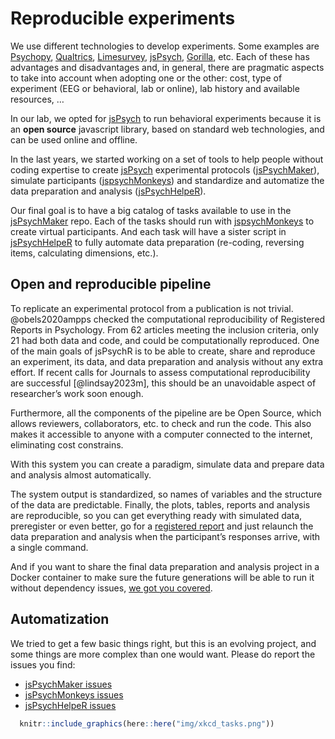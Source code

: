 # Reproducible experiments {#intro}

We use different technologies to develop experiments. Some examples are [Psychopy](https://www.psychopy.org/), [Qualtrics](https://www.qualtrics.com/), [Limesurvey](https://www.limesurvey.org/), [jsPsych](https://www.jspsych.org/plugins/jspsych-preload/), [Gorilla](https://gorilla.sc/), etc. Each of these has advantages and disadvantages and, in general, there are pragmatic aspects to take into account when adopting one or the other: cost, type of experiment (EEG or behavioral, lab or online), lab history and available resources, ...

In our lab, we opted for [jsPsych](https://www.jspsych.org/) to run behavioral experiments because it is an **open source** javascript library, based on standard web technologies, and can be used online and offline.

In the last years, we started working on a set of tools to help people without coding expertise to create [jsPsych](https://www.jspsych.org/) experimental protocols ([jsPsychMaker](https://github.com/gorkang/jsPsychMaker)), simulate participants ([jspsychMonkeys](https://github.com/gorkang/jsPsychMonkeys)) and standardize and automatize the data preparation and analysis ([jsPsychHelpeR](https://github.com/gorkang/jsPsychHelpeR)).  

Our final goal is to have a big catalog of tasks available to use in the [jsPsychMaker](https://github.com/gorkang/jsPsychMaker) repo. Each of the tasks should run with [jspsychMonkeys](https://github.com/gorkang/jsPsychMonkeys) to create virtual participants. And each task will have a sister script in [jsPsychHelpeR](https://github.com/gorkang/jsPsychHelpeR) to fully automate data preparation (re-coding, reversing items, calculating dimensions, etc.).  


## Open and reproducible pipeline

To replicate an experimental protocol from a publication is not trivial. @obels2020ampps checked the computational reproducibility of Registered Reports in Psychology. From 62 articles meeting the inclusion criteria, only 21 had both data and code, and could be computationally reproduced. One of the main goals of jsPsychR is to be able to create, share and reproduce an experiment, its data, and data preparation and analysis without any extra effort. If recent calls for Journals to assess computational reproducibility are successful [@lindsay2023m], this should be an unavoidable aspect of researcher's work soon enough.  

Furthermore, all the components of the pipeline are be Open Source, which allows reviewers, collaborators, etc. to check and run the code. This also makes it accessible to anyone with a computer connected to the internet, eliminating cost constrains.  

With this system you can create a paradigm, simulate data and prepare data and analysis almost automatically.

The system output is standardized, so names of variables and the structure of the data are predictable. Finally, the plots, tables, reports and analysis are reproducible, so you can get everything ready with simulated data, preregister or even better, go for a [registered report](https://www.cos.io/initiatives/registered-reports) and just relaunch the data preparation and analysis when the participant's responses arrive, with a single command.

And if you want to share the final data preparation and analysis project in a Docker container to make sure the future generations will be able to run it without dependency issues, [we got you covered](05-jsPsychHelpeR.html#docker-containers).  


## Automatization

We tried to get a few basic things right, but this is an evolving project, and some things are more complex than one would want. Please do report the issues you find:

-   [jsPsychMaker issues](https://github.com/gorkang/jsPsychMaker)
-   [jsPsychMonkeys issues](https://github.com/gorkang/jsPsychMonkeys/issues)
-   [jsPsychHelpeR issues](https://github.com/gorkang/jsPsychHelpeR/issues)


```r
  knitr::include_graphics(here::here("img/xkcd_tasks.png"))
```
